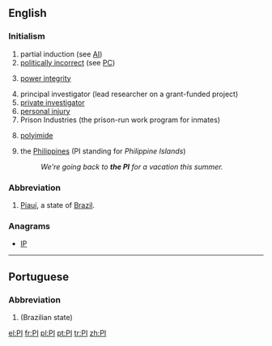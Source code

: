 {{also|Appendix:Variations of "pi"}}
==English==

===Initialism===
{{head|en|initialism}}

# partial induction (see [[AI]])
# [[politically incorrect]] (see [[PC]])
# {{context|electronics|lang=en}} [[power integrity]]
# principal investigator (lead researcher on a grant-funded project)
# [[private investigator]]
# [[personal injury]]
# Prison Industries (the prison-run work program for inmates)
# {{context|organic compound|lang=en}} [[polyimide]]
# {{context|Philippines|colloquial|lang=en}} the [[Philippines]] (PI standing for ''Philippine Islands'')
#: ''We're going back to '''the PI''' for a vacation this summer.''

===Abbreviation===
{{head|en|abbreviation}}

# [[Piauí]], a state of [[Brazil]].

===Anagrams===
* [[IP#English|IP]]

----

==Portuguese==

===Abbreviation===
{{head|pt|abbreviation}}

# {{abbreviation of|Piauí|lang=pt}} (Brazilian state)

[[el:PI]]
[[fr:PI]]
[[pl:PI]]
[[pt:PI]]
[[tr:PI]]
[[zh:PI]]